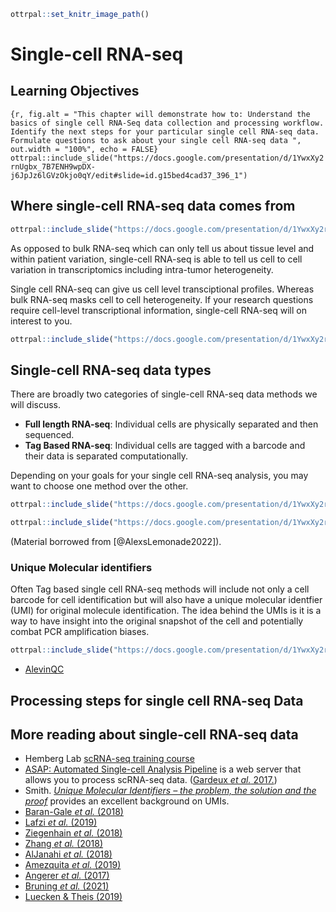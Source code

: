 
```r
ottrpal::set_knitr_image_path()
```

# Single-cell RNA-seq

## Learning Objectives

```{r, fig.alt = "This chapter will demonstrate how to: Understand the basics of single cell RNA-Seq data collection and processing workflow. Identify the next steps for your particular single cell RNA-seq data. Formulate questions to ask about your single cell RNA-seq data
", out.width = "100%", echo = FALSE}
ottrpal::include_slide("https://docs.google.com/presentation/d/1YwxXy2rnUgbx_7B7ENH9wpDX-j6JpJz6lGVzOkjo0qY/edit#slide=id.g15bed4cad37_396_1")
```

## Where single-cell RNA-seq data comes from

```r
ottrpal::include_slide("https://docs.google.com/presentation/d/1YwxXy2rnUgbx_7B7ENH9wpDX-j6JpJz6lGVzOkjo0qY/edit#slide=id.g15bed4cad37_396_6")
```

As opposed to bulk RNA-seq which can only tell us about tissue level and within patient variation, single-cell RNA-seq is able to tell us cell to cell variation in transcriptomics including intra-tumor heterogeneity.

Single cell RNA-seq can give us cell level transciptional profiles. Whereas bulk RNA-seq masks cell to cell heterogeneity. If your research questions require cell-level transcriptional information, single-cell RNA-seq will on interest to you.

```r
ottrpal::include_slide("https://docs.google.com/presentation/d/1YwxXy2rnUgbx_7B7ENH9wpDX-j6JpJz6lGVzOkjo0qY/edit#slide=id.g15bed4cad37_396_11")
```

## Single-cell RNA-seq data types

There are broadly two categories of single-cell RNA-seq data methods we will discuss.

- **Full length RNA-seq**: Individual cells are physically separated and then sequenced.
- **Tag Based RNA-seq**: Individual cells are tagged with a barcode and their data is separated computationally.

Depending on your goals for your single cell RNA-seq analysis, you may want to choose one method over the other.

```r
ottrpal::include_slide("https://docs.google.com/presentation/d/1YwxXy2rnUgbx_7B7ENH9wpDX-j6JpJz6lGVzOkjo0qY/edit#slide=id.g15bed4cad37_396_25")
```

```r
ottrpal::include_slide("https://docs.google.com/presentation/d/1YwxXy2rnUgbx_7B7ENH9wpDX-j6JpJz6lGVzOkjo0qY/edit#slide=id.g15bed4cad37_396_25")
```

(Material borrowed from [@AlexsLemonade2022]).

### Unique Molecular identifiers

Often Tag based single cell RNA-seq methods will include not only a cell barcode for cell identification but will also have a unique molecular identfier (UMI) for original molecule identification. The idea behind the UMIs is it is a way to have insight into the original snapshot of the cell and potentially combat PCR amplification biases.

```r
ottrpal::include_slide("https://docs.google.com/presentation/d/1YwxXy2rnUgbx_7B7ENH9wpDX-j6JpJz6lGVzOkjo0qY/edit#slide=id.g15bed4cad37_396_41")
```

- [AlevinQC](https://bioconductor.org/packages/release/bioc/html/alevinQC.html)

## Processing steps for single cell RNA-seq Data



## More reading about single-cell RNA-seq data

- Hemberg Lab [scRNA-seq training course](https://scrnaseq-course.cog.sanger.ac.uk/website/index.html)
- [ASAP: Automated Single-cell Analysis Pipeline](https://asap.epfl.ch/) is a web server that allows you to process scRNA-seq data. ([Gardeux _et al._ 2017.](https://doi.org/10.1093/bioinformatics/btx337 ))
- Smith. [_Unique Molecular Identifiers – the problem, the solution and the proof_](https://cgatoxford.wordpress.com/2015/08/14/unique-molecular-identifiers-the-problem-the-solution-and-the-proof/) provides an excellent background on UMIs.
- [Baran-Gale _et al._ (2018)](https://doi.org/10.1093/bfgp/elx035)  
- [Lafzi _et al._ (2019)](https://doi.org/10.1038/s41596-018-0073-y)
- [Ziegenhain _et al._ (2018)](http://dx.doi.org/10.1016/j.molcel.2017.01.023)
- [Zhang _et al._ (2018)](https://doi.org/10.1016/j.molcel.2018.10.020)
- [AlJanahi _et al._ (2018)](https://doi.org/10.1016/j.omtm.2018.07.003)
- [Amezquita _et al._ (2019)](https://www.nature.com/articles/s41592-019-0654-x)
- [Angerer _et al._ (2017)](http://dx.doi.org/10.1016/j.coisb.2017.07.004)
- [Bruning _et al._ (2021)](https://www.biorxiv.org/content/10.1101/2021.02.15.430948v2)
- [Luecken & Theis (2019)](https://doi.org/10.15252/msb.20188746)
